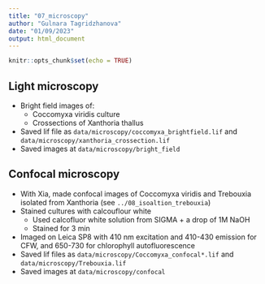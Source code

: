 ```yaml
---
title: "07_microscopy"
author: "Gulnara Tagridzhanova"
date: "01/09/2023"
output: html_document
---
```


```r
knitr::opts_chunk$set(echo = TRUE)
```

## Light microscopy
* Bright field images of:
  * Coccomyxa viridis culture
  * Crossections of Xanthoria thallus
* Saved lif file as `data/microscopy/coccomyxa_brightfield.lif` and `data/microscopy/xanthoria_crossection.lif` 
* Saved images at `data/microscopy/bright_field`

## Confocal microscopy
* With Xia, made confocal images of Coccomyxa viridis and Trebouxia isolated from Xanthoria (see `../08_isoaltion_trebouxia`)
* Stained cultures with calcouflour white
  * Used calcofluor white solution from SIGMA + a drop of 1M NaOH
  * Stained for 3 min
* Imaged on Leica SP8 with 410 nm excitation and 410-430 emission for CFW, and 650-730 for chlorophyll autofluorescence
* Saved lif files as `data/microscopy/Coccomyxa_confocal*.lif` and `data/microscopy/Trebouxia.lif` 
* Saved images at `data/microscopy/confocal`



